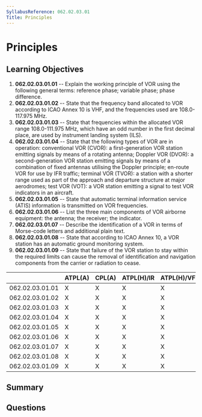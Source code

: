 ```yaml
---
SyllabusReference: 062.02.03.01
Title: Principles
---
```


# Principles

## Learning Objectives

1. **062.02.03.01.01** -- Explain the working principle of VOR using the following
   general terms: reference phase; variable phase; phase difference.
2. **062.02.03.01.02** -- State that the frequency band allocated to VOR according
   to ICAO Annex 10 is VHF, and the frequencies used are 108.0-117.975 MHz.
3. **062.02.03.01.03** -- State that frequencies within the allocated VOR range
   108.0-111.975 MHz, which have an odd number in the first decimal place, are
   used by instrument landing system (ILS).
4. **062.02.03.01.04** -- State that the following types of VOR are in operation:
   conventional VOR (CVOR): a first-generation VOR station emitting signals by
   means of a rotating antenna; Doppler VOR (DVOR): a second-generation VOR
   station emitting signals by means of a combination of fixed antennas
   utilising the Doppler principle; en-route VOR for use by IFR traffic;
   terminal VOR (TVOR): a station with a shorter range used as part of the
   approach and departure structure at major aerodromes; test VOR (VOT): a VOR
   station emitting a signal to test VOR indicators in an aircraft.
5. **062.02.03.01.05** -- State that automatic terminal information service (ATIS)
   information is transmitted on VOR frequencies.
6. **062.02.03.01.06** -- List the three main components of VOR airborne
   equipment: the antenna; the receiver; the indicator.
7. **062.02.03.01.07** -- Describe the identification of a VOR in terms of
   Morse-code letters and additional plain text.
8. **062.02.03.01.08** -- State that according to ICAO Annex 10, a VOR station has
   an automatic ground monitoring system.
9. **062.02.03.01.09** -- State that failure of the VOR station to stay within the
   required limits can cause the removal of identification and navigation
   components from the carrier or radiation to cease.

|                 | ATPL(A) | CPL(A) | ATPL(H)/IR | ATPL(H)/VFR | CPL(H) | IR  | CBIR(A) |
| --------------- | ------- | ------ | ---------- | ----------- | ------ | --- | ------- |
| 062.02.03.01.01 | X       | X      | X          | X           | X      | X   |         |
| 062.02.03.01.02 | X       | X      | X          | X           | X      | X   | X       |
| 062.02.03.01.03 | X       | X      | X          | X           | X      | X   | X       |
| 062.02.03.01.04 | X       | X      | X          | X           | X      | X   | X       |
| 062.02.03.01.05 | X       | X      | X          | X           | X      | X   | X       |
| 062.02.03.01.06 | X       | X      | X          | X           | X      | X   | X       |
| 062.02.03.01.07 | X       | X      | X          | X           | X      | X   | X       |
| 062.02.03.01.08 | X       | X      | X          | X           | X      | X   |         |
| 062.02.03.01.09 | X       | X      | X          | X           | X      | X   | X       |

## Summary

## Questions
